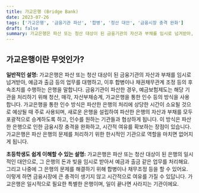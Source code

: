 ```yaml
---
title: 가교은행 (Bridge Bank)
date: 2023-07-26
tags: ['가교은행', '금융기관 파산', '합병', '청산 대안', '금융시장 충격 완화']
draft: false
summary: 가교은행은 파산 또는 청산 대상이 된 금융기관의 자산과 부채를 임시로 넘겨받아, 예금과 출금 등의 업무를 대행하고, 이후 합병이나 채권채무관계 조정 등의 후속조치를 수행하는 은행입니다. 이 글에서는 가교은행에 대한 일반적인 설명과 초등학생도 쉽게 이해할 수 있는 설명을 제공합니다. 가교은행은 파산한 은행의 처리에 상당한 시간이 소요될 것으로 예상될 때 주로 사용되며, 파산 은행으로 인한 금융시장 충격을 완화하고 시간적 여유를 확보하는 장점이 있습니다.
---
```


## 가교은행이란 무엇인가?

**일반적인 설명:**
가교은행은 파산 또는 청산 대상이 된 금융기관의 자산과 부채를 임시로 넘겨받아, 예금과 출금 등의 업무를 대행하고, 이후 합병이나 채권채무관계 조정 등의 후속조치를 수행하는 은행을 말합니다. 금융기관이 파산한 경우, 예금보험제도는 해당 기관을 처리하기 위해 청산, 매각, 자산부채승계, 가교은행을 통한 인수 등의 방식을 사용합니다. 가교은행을 통한 인수 방식은 파산한 은행의 처리에 상당한 시간이 소요될 것으로 예상될 때 주로 사용되며, 새로운 은행을 설립하여 파산한 은행의 자산과 부채를 모두 포괄적으로 승계하도록 하고, 인수를 원하는 기관들과 협상하게 됩니다. 이 방식은 파산한 은행으로 인한 금융시장 충격을 완화하고, 시간적 여유를 확보하는 장점이 있습니다. 가교은행은 파산 은행의 문제를 처리하기 위한 한시적인 기관으로 역할을 마치면 없어지게 됩니다.

**초등학생도 쉽게 이해할 수 있는 설명:**
가교은행은 파산 또는 청산 대상이 된 은행의 일시적인 대안으로, 그 은행의 돈과 빚을 임시로 받아서 예금과 출금 같은 업무를 처리해요. 그리고 나중에 그 은행의 문제를 해결하기 위해 합병이나 채무조정 등을 할 수 있어요. 이렇게 하면 금융시장에 큰 충격이 생기지 않고 시간적으로 여유를 가질 수 있답니다. 가교은행은 일시적으로 필요한 특별한 은행이며, 일이 끝나면 사라지는 기관이에요.
